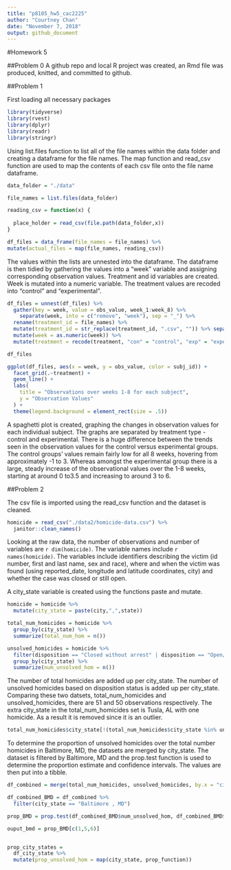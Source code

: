 ```yaml
---
title: "p8105_hw5_cac2225"
author: "Courtney Chan"
date: "November 7, 2018"
output: github_document
---
```


#Homework 5

##Problem 0
A github repo and local R project was created, an Rmd file was produced, knitted, and committed to github.

##Problem 1

First loading all necessary packages

```r
library(tidyverse)
library(rvest)
library(dplyr)
library(readr)
library(stringr)

```

Using list.files function to list all of the file names within the data folder and creating a dataframe for the file names. The map function and read_csv function are used to map the contents of each csv file onto the file name dataframe.

```r

data_folder = "./data"

file_names = list.files(data_folder)

```

```r

reading_csv = function(x) {
  
  place_holder = read_csv(file.path(data_folder,x))
}
```

```r

df_files = data_frame(file_names = file_names) %>% 
mutate(actual_files = map(file_names, reading_csv))

```

The values within the lists are unnested into the dataframe. The dataframe is then tidied by gathering the values into a "week" variable and assigning corresponding observation values. Treatment and id variables are created. Week is mutated into a numeric variable. The treatment values are recoded into "control" and "experimental".

```r

df_files = unnest(df_files) %>% 
  gather(key = week, value = obs_value, week_1:week_8) %>% 
    separate(week, into = c("remove", "week"), sep = "_") %>% 
  rename(treatment_id = file_names) %>%
  mutate(treatment_id = str_replace(treatment_id, ".csv", "")) %>% separate(treatment_id, into = c("treatment", "subj_id"), sep = "_") %>% select(subj_id, treatment, week, obs_value, -starts_with("remove")) %>% 
  mutate(week = as.numeric(week)) %>% 
  mutate(treatment = recode(treatment, "con" = "control", "exp" = "experimental"))

df_files

```

```r

ggplot(df_files, aes(x = week, y = obs_value, color = subj_id)) + 
  facet_grid(.~treatment) + 
  geom_line() + 
  labs(
    title = "Observations over weeks 1-8 for each subject",
    y = "Observation Values"
  ) + 
  theme(legend.background = element_rect(size = .5))

```

A spaghetti plot is created, graphing the changes in observation values for each individual subject. The graphs are separated by treatment type - control and experimental. There is a huge difference between the trends seen in the observation values for the control versus experimental groups. The control groups' values remain fairly low for all 8 weeks, hovering from approximately -1 to 3. Whereas amongst the experimental group there is a large, steady increase of the observational values over the 1-8 weeks, starting at around 0 to3.5 and increasing to around 3 to 6.

##Problem 2

The csv file is imported using the read_csv function and the dataset is cleaned.

```r

homicide = read_csv("./data2/homicide-data.csv") %>% 
  janitor::clean_names()

```

Looking at the raw data, the number of observations and number of variables are `r dim(homicide)`. The variable names include `r names(homicide)`. The variables include identifiers describing the victim (id number, first and last name, sex and race), where and when the victim was found (using reported_date, longitude and latitude coordinates, city) and whether the case was closed or still open.

A city_state variable is created using the functions paste and mutate.

```r

homicide = homicide %>% 
  mutate(city_state = paste(city,",",state))

```

```r

total_num_homicides = homicide %>% 
  group_by(city_state) %>% 
  summarize(total_num_hom = n())

```

```r

unsolved_homicides = homicide %>% 
  filter(disposition == "Closed without arrest" | disposition == "Open/No arrest") %>% 
  group_by(city_state) %>% 
  summarize(num_unsolved_hom = n())

```

The number of total homicides are added up per city_state. The number of unsolved homicides based on disposition status is added up per city_state. Comparing these two datsets, total_num_homicides and unsolved_homicides, there are 51 and 50 observations respectively. The extra city_state in the total_num_homicides set is Tusla, AL with one homicide. As a result it is removed since it is an outlier.

```r

total_num_homicides$city_state[!(total_num_homicides$city_state %in% unsolved_homicides$city_state)]

```

To determine the proportion of unsolved homicides over the total number homicides in Baltimore, MD, the datasets are merged by city_state. The dataset is filtered by Baltimore, MD and the prop.test function is used to determine the proportion estimate and confidence intervals. The values are then put into a tibble.

```r

df_combined = merge(total_num_homicides, unsolved_homicides, by.x = "city_state", by.y = "city_state")

df_combined_BMD = df_combined %>% 
  filter(city_state == "Baltimore , MD")

prop_BMD = prop.test(df_combined_BMD$num_unsolved_hom, df_combined_BMD$total_num_hom) %>% broom::tidy()

ouput_bmd = prop_BMD[c(1,5,6)]

```

```r



```


```r

prop_city_states = 
  df_city_state %>% 
  mutate(prop_unsolved_hom = map(city_state, prop_function))

```